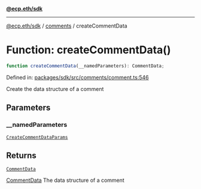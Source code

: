[**@ecp.eth/sdk**](../../index.mdx)

***

[@ecp.eth/sdk](/sdk-reference/index.mdx) / [comments](/sdk-reference/comments/index.mdx) / createCommentData

# Function: createCommentData()

```ts
function createCommentData(__namedParameters): CommentData;
```

Defined in: [packages/sdk/src/comments/comment.ts:546](https://github.com/ecp-eth/comments-monorepo/blob/main/packages/sdk/src/comments/comment.ts#L546)

Create the data structure of a comment

## Parameters

### \_\_namedParameters

[`CreateCommentDataParams`](/sdk-reference/comments/type-aliases/CreateCommentDataParams.mdx)

## Returns

[`CommentData`](/sdk-reference/comments/type-aliases/CommentData.mdx)

[CommentData](/sdk-reference/comments/type-aliases/CommentData.mdx) The data structure of a comment
